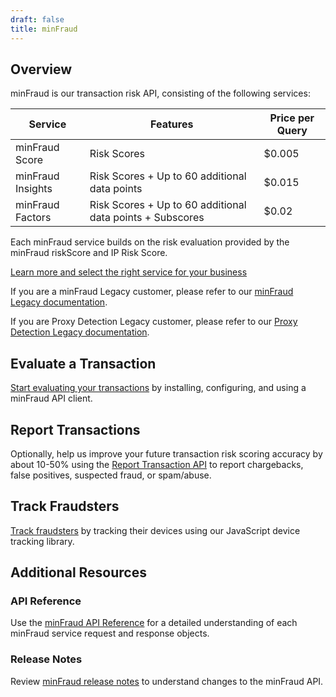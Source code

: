 ```yaml
---
draft: false
title: minFraud
---
```


## Overview

minFraud is our transaction risk API, consisting of the following services:

| Service           | Features                                                  | Price per Query |
| ----------------- | --------------------------------------------------------- | --------------- |
| minFraud Score    | Risk Scores                                               | $0.005          |
| minFraud Insights | Risk Scores + Up to 60 additional data points             | $0.015          |
| minFraud Factors  | Risk Scores + Up to 60 additional data points + Subscores | $0.02           |

Each minFraud service builds on the risk evaluation provided by the minFraud
riskScore and IP Risk Score.

[Learn more and select the right service for your business](https://www.maxmind.com/en/solutions/minfraud-services)


<Alert type="info">

  If you are a minFraud Legacy customer, please refer to our
  [minFraud Legacy documentation](/legacy/minfraud).

</Alert>

<Alert type="info">

If you are Proxy Detection Legacy customer, please refer to our
[Proxy Detection Legacy documentation](/legacy/proxy-detection).

</Alert>

## Evaluate a Transaction

[Start evaluating your transactions](/minfraud/evaluate-a-transaction) by
installing, configuring, and using a minFraud API client.

## Report Transactions

Optionally, help us improve your future transaction risk scoring accuracy by
about 10-50% using the [Report Transaction API](/minfraud/report-transactions)
to report chargebacks, false positives, suspected fraud, or spam/abuse.

## Track Fraudsters

[Track fraudsters](/minfraud/track-fraudsters) by tracking their devices using
our JavaScript device tracking library.

## Additional Resources

### API Reference

Use the [minFraud API Reference](/minfraud/api-reference) for a detailed
understanding of each minFraud service request and response objects.

### Release Notes

Review [minFraud release notes](/minfraud/release-notes) to understand changes
to the minFraud API.
